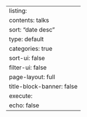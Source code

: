 ---
listing:
  contents: talks
  sort: "date desc"
  type: default
  categories: true
  sort-ui: false
  filter-ui: false
page-layout: full
title-block-banner: false
execute: 
  echo: false
---